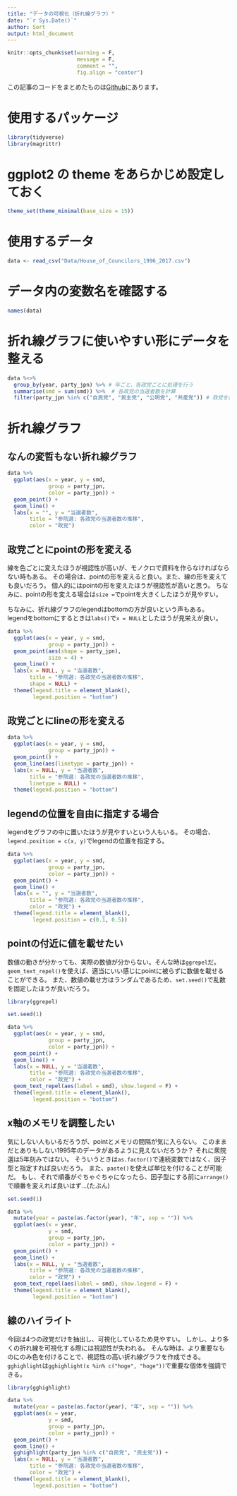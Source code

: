 ---
title: "データの可視化（折れ線グラフ）"
date: "`r Sys.Date()`"
author: Sort
output: html_document
---

```{r, include=FALSE}
knitr::opts_chunk$set(warning = F,
                      message = F,
                      comment = "",
                      fig.align = "center")
```

この記事のコードをまとめたものは[Github](https://github.com/FruitGranola?tab=repositories)にあります。

# 使用するパッケージ

```{r}
library(tidyverse)
library(magrittr)
```

# ggplot2 の theme をあらかじめ設定しておく

```{r}
theme_set(theme_minimal(base_size = 15))
```

# 使用するデータ

```{r}
data <- read_csv("Data/House_of_Councilors_1996_2017.csv")
```

# データ内の変数名を確認する

```{r}
names(data)
```

# 折れ線グラフに使いやすい形にデータを整える

```{r}
data %<>% 
  group_by(year, party_jpn) %>% # 年ごと、各政党ごとに処理を行う
  summarise(smd = sum(smd)) %>%  # 各政党の当選者数を計算
  filter(party_jpn %in% c("自民党", "民主党", "公明党", "共産党")) # 政党を絞る
```

# 折れ線グラフ

## なんの変哲もない折れ線グラフ

```{r}
data %>% 
  ggplot(aes(x = year, y = smd,
             group = party_jpn,
             color = party_jpn)) +
  geom_point() +
  geom_line() +
  labs(x = "", y = "当選者数", 
       title = "参院選: 各政党の当選者数の推移",
       color = "政党")
```

## 政党ごとにpointの形を変える

線を色ごとに変えたほうが視認性が高いが、モノクロで資料を作らなければならない時もある。
その場合は、pointの形を変えると良い。また、線の形を変えても良いだろう。
個人的にはpointの形を変えたほうが視認性が高いと思う。
ちなみに、pointの形を変える場合は`size =`でpointを大きくしたほうが見やすい。

ちなみに、折れ線グラフのlegendはbottomの方が良いという声もある。
legendをbottomにするときは`labs()`で`x = NULL`としたほうが見栄えが良い。

```{r}
data %>% 
  ggplot(aes(x = year, y = smd, 
             group = party_jpn)) +
  geom_point(aes(shape = party_jpn),
             size = 4) +
  geom_line() +
  labs(x = NULL, y = "当選者数",
       title = "参院選: 各政党の当選者数の推移",
       shape = NULL) +
  theme(legend.title = element_blank(),
        legend.position = "bottom")
```

## 政党ごとにlineの形を変える

```{r}
data %>% 
  ggplot(aes(x = year, y = smd, 
             group = party_jpn)) +
  geom_point() +
  geom_line(aes(linetype = party_jpn)) +
  labs(x = NULL, y = "当選者数",
       title = "参院選: 各政党の当選者数の推移",
       linetype = NULL) +
  theme(legend.position = "bottom")
```

## legendの位置を自由に指定する場合

legendをグラフの中に置いたほうが見やすいという人もいる。
その場合、`legend.position = c(x, y)`でlegendの位置を指定する。

```{r}
data %>% 
  ggplot(aes(x = year, y = smd,
             group = party_jpn,
             color = party_jpn)) +
  geom_point() +
  geom_line() +
  labs(x = "", y = "当選者数", 
       title = "参院選: 各政党の当選者数の推移",
       color = "政党") +
  theme(legend.title = element_blank(), 
        legend.position = c(0.1, 0.5))
```

## pointの付近に値を載せたい

数値の動きが分かっても、実際の数値が分からない。そんな時は`ggrepel`だ。
`geom_text_repel()`を使えば、適当にいい感じにpointに被らずに数値を載せることができる。
また、数値の載せ方はランダムであるため、`set.seed()`で乱数を固定したほうが良いだろう。

```{r}
library(ggrepel)

set.seed(1)

data %>% 
  ggplot(aes(x = year, y = smd,
             group = party_jpn,
             color = party_jpn)) +
  geom_point() +
  geom_line() +
  labs(x = NULL, y = "当選者数", 
       title = "参院選: 各政党の当選者数の推移",
       color = "政党") +
  geom_text_repel(aes(label = smd), show.legend = F) +
  theme(legend.title = element_blank(),
        legend.position = "bottom")
```

## x軸のメモリを調整したい

気にしない人もいるだろうが、pointとメモリの間隔が気に入らない。
このままだとありもしない1995年のデータがあるように見えないだろうか？
それに衆院選は5年刻みではない。
そういうときは`as.factor()`で連続変数ではなく、因子型と指定すれば良いだろう。
また、`paste()`を使えば単位を付けることが可能だ。
もし、それで順番がぐちゃぐちゃになったら、因子型にする前に`arrange()`で順番を変えれば良いはず...(たぶん)

```{r}
set.seed(1)

data %>% 
  mutate(year = paste(as.factor(year), "年", sep = "")) %>% 
  ggplot(aes(x = year,
             y = smd,
             group = party_jpn,
             color = party_jpn)) +
  geom_point() +
  geom_line() +
  labs(x = NULL, y = "当選者数", 
       title = "参院選: 各政党の当選者数の推移",
       color = "政党") +
  geom_text_repel(aes(label = smd), show.legend = F) +
  theme(legend.title = element_blank(),
        legend.position = "bottom") 
```

## 線のハイライト

今回は4つの政党だけを抽出し、可視化しているため見やすい。
しかし、より多くの折れ線を可視化する際には視認性が失われる。
そんな時は、より重要なものにのみ色を付けることで、視認性の高い折れ線グラフを作成できる。
`gghighlight`は`gghighlight(x %in% c("hoge", "hoge"))`で重要な個体を強調できる。

```{r}
library(gghighlight)

data %>% 
  mutate(year = paste(as.factor(year), "年", sep = "")) %>% 
  ggplot(aes(x = year,
             y = smd,
             group = party_jpn,
             color = party_jpn)) +
  geom_point() +
  geom_line() +
  gghighlight(party_jpn %in% c("自民党", "民主党")) +
  labs(x = NULL, y = "当選者数", 
       title = "参院選: 各政党の当選者数の推移",
       color = "政党") +
  theme(legend.title = element_blank(),
        legend.position = "bottom") 
```
























